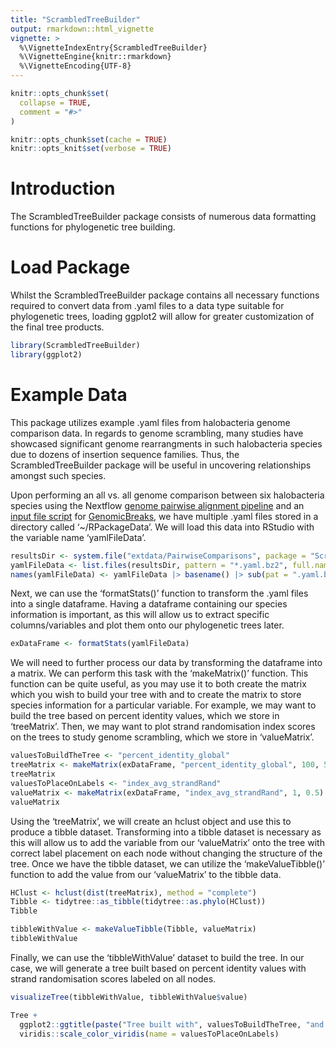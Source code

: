 ```yaml
---
title: "ScrambledTreeBuilder"
output: rmarkdown::html_vignette
vignette: >
  %\VignetteIndexEntry{ScrambledTreeBuilder}
  %\VignetteEngine{knitr::rmarkdown}
  %\VignetteEncoding{UTF-8}
---
```


```r
knitr::opts_chunk$set(
  collapse = TRUE,
  comment = "#>"
)
```

```r
knitr::opts_chunk$set(cache = TRUE)
knitr::opts_knit$set(verbose = TRUE)
```

# Introduction
The ScrambledTreeBuilder package consists of numerous data formatting functions for phylogenetic tree building. 

# Load Package
Whilst the ScrambledTreeBuilder package contains all necessary functions required to convert data from .yaml files to a data type suitable for phylogenetic trees, loading ggplot2 will allow for greater customization of the final tree products.

```r
library(ScrambledTreeBuilder)
library(ggplot2)
```

# Example Data
This package utilizes example .yaml files from halobacteria genome comparison data. In regards to genome scrambling, many studies have showcased significant genome rearrangments in such halobacteria species due to dozens of insertion sequence families. Thus, the ScrambledTreeBuilder package will be useful in uncovering relationships amongst such species.

Upon performing an all vs. all genome comparison between six halobacteria species using the Nextflow [genome pairwise alignment pipeline](https://github.com/oist/plessy_pairwiseGenomeComparison) and an [input file script](https://github.com/brennern/GenomeScrambling/blob/main/scripts/makeGBreaksInputFile.sh) for [GenomicBreaks](https://github.com/oist/GenomicBreaks), we have multiple .yaml files stored in a directory called '~/RPackageData'. We will load this data into RStudio with the variable name 'yamlFileData'.

```r
resultsDir <- system.file("extdata/PairwiseComparisons", package = "ScrambledTreeBuilder")
yamlFileData <- list.files(resultsDir, pattern = "*.yaml.bz2", full.names = TRUE)
names(yamlFileData) <- yamlFileData |> basename() |> sub(pat = ".yaml.bz2", rep="")
```

Next, we can use the 'formatStats()' function to transform the .yaml files into a single dataframe. Having a dataframe containing our species information is important, as this will allow us to extract specific columns/variables and plot them onto our phylogenetic trees later.

```r
exDataFrame <- formatStats(yamlFileData)
```

We will need to further process our data by transforming the dataframe into a matrix. We can perform this task with the 'makeMatrix()' function. This function can be quite useful, as you may use it to both create the matrix which you wish to build your tree with and to create the matrix to store species information for a particular variable. For example, we may want to build the tree based on percent identity values, which we store in 'treeMatrix'. Then, we may want to plot strand randomisation index scores on the trees to study genome scrambling, which we store in 'valueMatrix'.

```r
valuesToBuildTheTree <- "percent_identity_global"
treeMatrix <- makeMatrix(exDataFrame, "percent_identity_global", 100, 50)
treeMatrix
valuesToPlaceOnLabels <- "index_avg_strandRand"
valueMatrix <- makeMatrix(exDataFrame, "index_avg_strandRand", 1, 0.5)
valueMatrix
```

Using the 'treeMatrix', we will create an hclust object and use this to produce a tibble dataset. Transforming into a tibble dataset is necessary as this will allow us to add the variable from our 'valueMatrix' onto the tree with correct label placement on each node without changing the structure of the tree. Once we have the tibble dataset, we can utilize the 'makeValueTibble()' function to add the value from our 'valueMatrix' to the tibble data.

```r
HClust <- hclust(dist(treeMatrix), method = "complete")
Tibble <- tidytree::as_tibble(tidytree::as.phylo(HClust))
Tibble

tibbleWithValue <- makeValueTibble(Tibble, valueMatrix)
tibbleWithValue
```

Finally, we can use the 'tibbleWithValue' dataset to build the tree. In our case, we will generate a tree built based on percent identity values with strand randomisation scores labeled on all nodes.

```r
visualizeTree(tibbleWithValue, tibbleWithValue$value)

Tree + 
  ggplot2::ggtitle(paste("Tree built with", valuesToBuildTheTree, "and labelled with", valuesToPlaceOnLabels)) + 
  viridis::scale_color_viridis(name = valuesToPlaceOnLabels)
```





